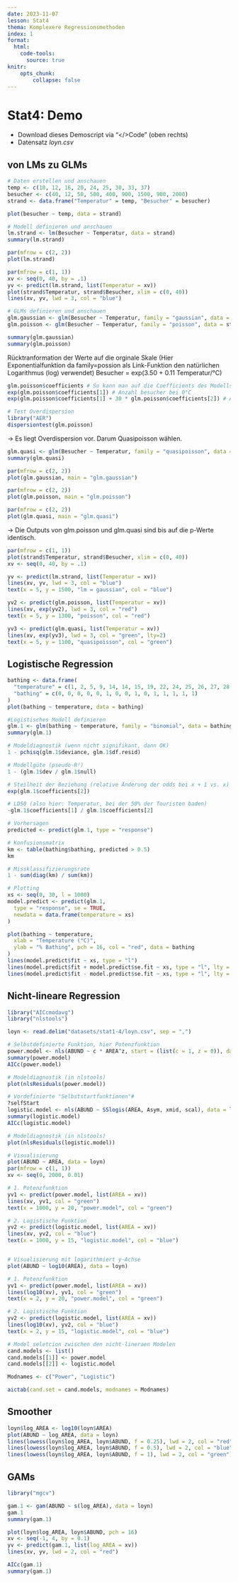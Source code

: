 ```yaml
---
date: 2023-11-07
lesson: Stat4
thema: Komplexere Regressionsmethoden
index: 1
format:
  html:
    code-tools:
      source: true
knitr:
    opts_chunk:
        collapse: false
---
```


# Stat4: Demo

-   Download dieses Demoscript via "\</\>Code" (oben rechts)
-   Datensatz *loyn.csv*

## von LMs zu GLMs

```r
# Daten erstellen und anschauen
temp <- c(10, 12, 16, 20, 24, 25, 30, 33, 37)
besucher <- c(40, 12, 50, 500, 400, 900, 1500, 900, 2000)
strand <- data.frame("Temperatur" = temp, "Besucher" = besucher)

plot(besucher ~ temp, data = strand)
```

```r
# Modell definieren und anschauen
lm.strand <- lm(Besucher ~ Temperatur, data = strand)
summary(lm.strand)

par(mfrow = c(2, 2))
plot(lm.strand)
```

```r
par(mfrow = c(1, 1))
xv <- seq(0, 40, by = .1)
yv <- predict(lm.strand, list(Temperatur = xv))
plot(strand$Temperatur, strand$Besucher, xlim = c(0, 40))
lines(xv, yv, lwd = 3, col = "blue")
```

```r
# GLMs definieren und anschauen
glm.gaussian <- glm(Besucher ~ Temperatur, family = "gaussian", data = strand) # Ist dasselbe wie ein LM
glm.poisson <- glm(Besucher ~ Temperatur, family = "poisson", data = strand)

summary(glm.gaussian)
summary(glm.poisson)

```

Rücktranformation der Werte auf die orginale Skale (Hier Exponentialfunktion da family=possion als Link-Funktion den natürlichen Logarithmus (log) verwendet) Besucher = exp(3.50 + 0.11 Temperatur/°C)

```r
glm.poisson$coefficients # So kann man auf die Coefficients des Modells "extrahieren" und dann mit[] auswählen
exp(glm.poisson$coefficients[1]) # Anzahl besucher bei 0°C
exp(glm.poisson$coefficients[1] + 30 * glm.poisson$coefficients[2]) # Anzahl besucher bei 30°C

# Test Overdispersion
library("AER")
dispersiontest(glm.poisson)
```
-> Es liegt Overdispersion vor. Darum Quasipoisson wählen.

```r

glm.quasi <- glm(Besucher ~ Temperatur, family = "quasipoisson", data = strand)
summary(glm.quasi)
```

```r
par(mfrow = c(2, 2))
plot(glm.gaussian, main = "glm.gaussian")
```

```r
par(mfrow = c(2, 2))
plot(glm.poisson, main = "glm.poisson")
```

```r
par(mfrow = c(2, 2))
plot(glm.quasi, main = "glm.quasi")
```
-> Die Outputs von glm.poisson und glm.quasi sind bis auf die p-Werte identisch.

```r
par(mfrow = c(1, 1))
plot(strand$Temperatur, strand$Besucher, xlim = c(0, 40))
xv <- seq(0, 40, by = .1)

yv <- predict(lm.strand, list(Temperatur = xv))
lines(xv, yv, lwd = 3, col = "blue")
text(x = 5, y = 1500, "lm = gaussian", col = "blue")

yv2 <- predict(glm.poisson, list(Temperatur = xv))
lines(xv, exp(yv2), lwd = 3, col = "red")
text(x = 5, y = 1300, "poisson", col = "red")

yv3 <- predict(glm.quasi, list(Temperatur = xv))
lines(xv, exp(yv3), lwd = 3, col = "green", lty=2)
text(x = 5, y = 1100, "quasipoisson", col = "green")

```

## Logistische Regression

```r
bathing <- data.frame(
  "temperature" = c(1, 2, 5, 9, 14, 14, 15, 19, 22, 24, 25, 26, 27, 28, 29),
  "bathing" = c(0, 0, 0, 0, 0, 1, 0, 0, 1, 0, 1, 1, 1, 1, 1)
)
plot(bathing ~ temperature, data = bathing)

#Logistisches Modell definieren
glm.1 <- glm(bathing ~ temperature, family = "binomial", data = bathing)
summary(glm.1)

# Modeldiagnostik (wenn nicht signifikant, dann OK)
1 - pchisq(glm.1$deviance, glm.1$df.resid)

# Modellgüte (pseudo-R²)
1 - (glm.1$dev / glm.1$null)

# Steilheit der Beziehung (relative Änderung der odds bei x + 1 vs. x)
exp(glm.1$coefficients[2])

# LD50 (also hier: Temperatur, bei der 50% der Touristen baden)
-glm.1$coefficients[1] / glm.1$coefficients[2]

# Vorhersagen
predicted <- predict(glm.1, type = "response")

# Konfusionsmatrix
km <- table(bathing$bathing, predicted > 0.5)
km

# Missklassifizierungsrate
1 - sum(diag(km) / sum(km))

# Plotting
xs <- seq(0, 30, l = 1000)
model.predict <- predict(glm.1,
  type = "response", se = TRUE,
  newdata = data.frame(temperature = xs)
)

plot(bathing ~ temperature,
  xlab = "Temperature (°C)",
  ylab = "% Bathing", pch = 16, col = "red", data = bathing
)
lines(model.predict$fit ~ xs, type = "l")
lines(model.predict$fit + model.predict$se.fit ~ xs, type = "l", lty = 2) # Standardfehler hinzufügen
lines(model.predict$fit - model.predict$se.fit ~ xs, type = "l", lty = 2) # Standardfehler hinzufügen
```

## Nicht-lineare Regression

```r
library("AICcmodavg")
library("nlstools")

loyn <- read.delim("datasets/stat1-4/loyn.csv", sep = ",")

# Selbstdefinierte Funktion, hier Potenzfunktion
power.model <- nls(ABUND ~ c * AREA^z, start = (list(c = 1, z = 0)), data = loyn)
summary(power.model)
AICc(power.model)

# Modeldiagnostik (in nlstools)
plot(nlsResiduals(power.model))

# Vordefinierte "Selbststartfunktionen"#
?selfStart
logistic.model <- nls(ABUND ~ SSlogis(AREA, Asym, xmid, scal), data = loyn)
summary(logistic.model)
AICc(logistic.model)

# Modeldiagnostik (in nlstools)
plot(nlsResiduals(logistic.model))

# Visualisierung
plot(ABUND ~ AREA, data = loyn)
par(mfrow = c(1, 1))
xv <- seq(0, 2000, 0.01)

# 1. Potenzfunktion
yv1 <- predict(power.model, list(AREA = xv))
lines(xv, yv1, col = "green")
text(x = 1000, y = 20, "power.model", col = "green")

# 2. Logistische Funktion
yv2 <- predict(logistic.model, list(AREA = xv))
lines(xv, yv2, col = "blue")
text(x = 1000, y = 15, "logistic.model", col = "blue")


# Visualisierung mit logarithmiert y-Achse
plot(ABUND ~ log10(AREA), data = loyn)

# 1. Potenzfunktion
yv1 <- predict(power.model, list(AREA = xv))
lines(log10(xv), yv1, col = "green")
text(x = 2, y = 20, "power.model", col = "green")

# 2. Logistische Funktion
yv2 <- predict(logistic.model, list(AREA = xv))
lines(log10(xv), yv2, col = "blue")
text(x = 2, y = 15, "logistic.model", col = "blue")

# Model seletcion zwischen den nicht-lineraen Modelen
cand.models <- list()
cand.models[[1]] <- power.model
cand.models[[2]] <- logistic.model

Modnames <- c("Power", "Logistic")

aictab(cand.set = cand.models, modnames = Modnames)

```

## Smoother

```r
loyn$log_AREA <- log10(loyn$AREA)
plot(ABUND ~ log_AREA, data = loyn)
lines(lowess(loyn$log_AREA, loyn$ABUND, f = 0.25), lwd = 2, col = "red")
lines(lowess(loyn$log_AREA, loyn$ABUND, f = 0.5), lwd = 2, col = "blue")
lines(lowess(loyn$log_AREA, loyn$ABUND, f = 1), lwd = 2, col = "green")
```

## GAMs

```r
library("mgcv")

gam.1 <- gam(ABUND ~ s(log_AREA), data = loyn)
gam.1
summary(gam.1)

plot(loyn$log_AREA, loyn$ABUND, pch = 16)
xv <- seq(-1, 4, by = 0.1)
yv <- predict(gam.1, list(log_AREA = xv))
lines(xv, yv, lwd = 2, col = "red")

AICc(gam.1)
summary(gam.1)
```

